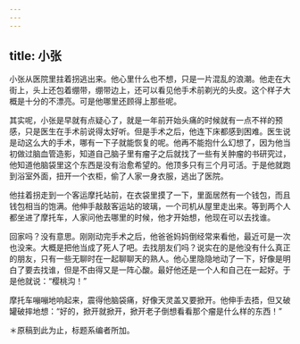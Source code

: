 ```yaml
---
---
---
```

title: 小张
---

小张从医院里拄着拐逃出来。他心里什么也不想，只是一片混乱的浪潮。他走在大街上，头上还包着绷带，绷带边上，还可以看见他手术前剃光的头皮。这个样子大概是十分的不漂亮。可是他哪里还顾得上那些呢。

其实呢，小张是早就有点疑心了，就是一年前开始头痛的时候就有一点不祥的预感，只是医生在手术前说得太好听。但是手术之后，他连下床都感到困难。医生说是动这么大的手术，哪有一下子就能恢复的呢。他再不能抱什么幻想了，因为他当初做过脑血管造影，知道自己脑子里有瘤子之后就找了一些有关肿瘤的书研究过，他知道他脑袋里这个东西是没有治愈希望的。他顶多只有三个月可活。于是他就跑到浴室外面，扭开一个衣柜，偷了人家一身衣服，逃出了医院。

他拄着拐走到一个客运摩托站前，在衣袋里摸了一下，里面居然有一个钱包，而且钱包相当的饱满。他伸手敲敲客运站的玻璃，一个司机从屋里走出来。等到两个人都坐进了摩托车，人家问他去哪里的时候，他才开始想，他现在可以去找谁。

回家吗？没有意思。刚刚动完手术之后，他爸爸妈妈倒经常来看他，最近可是一次也没来。大概是把他当成了死人了吧。去找朋友们吗？说实在的是他没有什么真正的朋友，只有一些无聊时在一起聊聊天的熟人。他心里隐隐地动了一下，好像是明白了要去找谁，但是不由得又是一阵心酸。最好他还是一个人和自己在一起好。于是他就说：“樱桃沟！”

摩托车嘣嘣地响起来，震得他脑袋痛，好像天灵盖又要掀开。他伸手去捂，但又破罐破摔地想：“好的，掀开就掀开，掀开老子倒想看看那个瘤是什么样的东西！”

＊原稿到此为止，标题系编者所加。